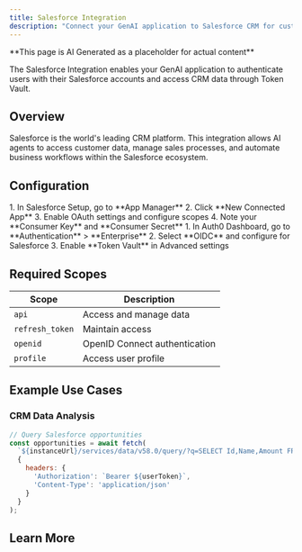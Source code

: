 ```yaml
---
title: Salesforce Integration
description: "Connect your GenAI application to Salesforce CRM for customer relationship management and sales automation."
---
```


<Warning>
**This page is AI Generated as a placeholder for actual content** 
</Warning>

The Salesforce Integration enables your GenAI application to authenticate users with their Salesforce accounts and access CRM data through Token Vault.

## Overview

Salesforce is the world's leading CRM platform. This integration allows AI agents to access customer data, manage sales processes, and automate business workflows within the Salesforce ecosystem.

## Configuration

<Steps>
  <Step title="Create Connected App">
    1. In Salesforce Setup, go to **App Manager**
    2. Click **New Connected App**
    3. Enable OAuth settings and configure scopes
    4. Note your **Consumer Key** and **Consumer Secret**
  </Step>
  <Step title="Set up Auth0 Integration">
    1. In Auth0 Dashboard, go to **Authentication** > **Enterprise**
    2. Select **OIDC** and configure for Salesforce
    3. Enable **Token Vault** in Advanced settings
  </Step>
</Steps>

## Required Scopes

| Scope | Description |
|-------|-------------|
| `api` | Access and manage data |
| `refresh_token` | Maintain access |
| `openid` | OpenID Connect authentication |
| `profile` | Access user profile |

## Example Use Cases

### CRM Data Analysis
```javascript
// Query Salesforce opportunities
const opportunities = await fetch(
  `${instanceUrl}/services/data/v58.0/query/?q=SELECT Id,Name,Amount FROM Opportunity`,
  {
    headers: {
      'Authorization': `Bearer ${userToken}`,
      'Content-Type': 'application/json'
    }
  }
);
```

## Learn More

<Columns cols={2}>
  <Card
    title="Salesforce How-To Guide"
    href="/how-tos/get-salesforce-opportunities"
    icon="salesforce"
    horizontal
  />
  <Card
    title="Salesforce API Documentation"
    href="https://developer.salesforce.com/"
    icon="book-open"
    horizontal
  />
</Columns>